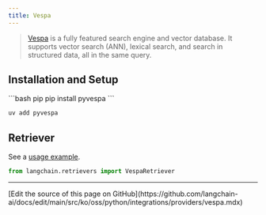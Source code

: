 ```yaml
---
title: Vespa
---
```


>[Vespa](https://vespa.ai/) is a fully featured search engine and vector database.
> It supports vector search (ANN), lexical search, and search in structured data, all in the same query.

## Installation and Setup


<CodeGroup>
```bash pip
pip install pyvespa
```

```bash uv
uv add pyvespa
```
</CodeGroup>



## Retriever

See a [usage example](/oss/python/integrations/retrievers/vespa).

```python
from langchain.retrievers import VespaRetriever
```

---

<Callout icon="pen-to-square" iconType="regular">
  [Edit the source of this page on GitHub](https://github.com/langchain-ai/docs/edit/main/src/ko/oss/python/integrations/providers/vespa.mdx)
</Callout>
